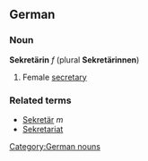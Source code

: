 ==German==
===Noun===
'''Sekretärin''' ''f'' (plural '''Sekretärinnen''')
#Female [[secretary]]

===Related terms===
*[[Sekretär]] ''m''
*[[Sekretariat]]

[[Category:German nouns]]